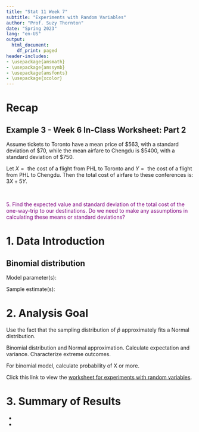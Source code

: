 ```yaml
---
title: "Stat 11 Week 7"
subtitle: "Experiments with Random Variables" 
author: "Prof. Suzy Thornton"
date: "Spring 2023"
lang: "en-US"
output:
  html_document:
    df_print: paged
header-includes:
- \usepackage{amsmath}
- \usepackage{amssymb}
- \usepackage{amsfonts}
- \usepackage{xcolor}
---
```



# Recap

## Example 3 - Week 6 In-Class Worksheet: Part 2 

Assume tickets to Toronto have a mean price of $\$563$, with a standard deviation of $\$70$, while the mean airfare to Chengdu is $\$5400$, with a standard deviation of $\$750$.

Let $X = \text{ the cost of a flight from PHL to Toronto}$ and $Y = \text{ the cost of a flight from PHL to Chengdu}$. Then the total cost of airfare to these conferences is: $3X + 5Y$.

<br>

<span style="color:purple">5. Find the expected value and standard deviation of the total cost of the one-way-trip to our destinations. Do we need to make any assumptions in calculating these means or standard deviations?</span>



# 1. Data Introduction 


## Binomial distribution


Model parameter(s): 

Sample estimate(s): 



# 2. Analysis Goal  

Use the fact that the sampling distribution of $\hat{p}$ approximately fits a Normal distribution. 

Binomial distribution and Normal approximation. Calculate expectation and variance. Characterize extreme outcomes. 

For binomial model, calculate probability of X or more. 

Click this link to view the [worksheet for experiments with random variables](https://profsuzy.github.io/Stat11/wk7-wksheet.html). 

# 3. Summary of Results  

* 

* 








